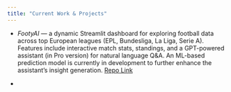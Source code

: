 ```yaml
---
title: "Current Work & Projects"
---
```


- *FootyAI* — a dynamic Streamlit dashboard for exploring football data across top European leagues (EPL, Bundesliga, La Liga, Serie A). Features include interactive match stats, standings, and a GPT-powered assistant (in Pro version) for natural language Q&A. An ML-based prediction model is currently in development to further enhance the assistant's insight generation. [Repo Link](https://github.com/mjmasl01/FootyAI.git)

- 

